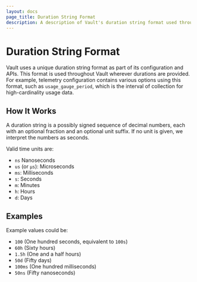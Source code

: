 ```yaml
---
layout: docs
page_title: Duration String Format
description: A description of Vault's duration string format used throughout Vault.
---
```


# Duration String Format

Vault uses a unique duration string format as part of its configuration and APIs.
This format is used throughout Vault wherever durations are provided. For
example, telemetry configuration contains various options using this format, such as
`usage_gauge_period`, which is the interval of collection for high-cardinality usage data.

## How It Works

A duration string is a possibly signed sequence of decimal numbers, each with an optional fraction and
an optional unit suffix. If no unit is given, we interpret the numbers as seconds.

Valid time units are:

- `ns` Nanoseconds
- `us` (or `µs`): Microseconds
- `ms`: Milliseconds
- `s`: Seconds
- `m`: Minutes
- `h`: Hours
- `d`: Days

## Examples

Example values could be:

- `100` (One hundred seconds, equivalent to `100s`)
- `60h` (Sixty hours)
- `1.5h` (One and a half hours)
- `50d` (Fifty days)
- `100ms` (One hundred milliseconds)
- `50ns` (Fifty nanoseconds)

